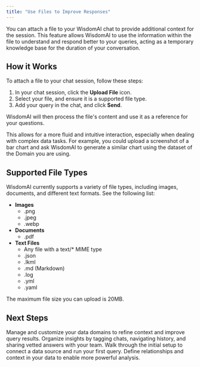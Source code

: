 ```yaml
---
title: "Use Files to Improve Responses"
---
```


You can attach a file to your WisdomAI chat to provide additional context for the session. This feature allows WisdomAI to use the information within the file to understand and respond better to your queries, acting as a temporary knowledge base for the duration of your conversation.

## How it Works

To attach a file to your chat session, follow these steps:

1. In your chat session, click the **Upload File** icon.
2. Select your file, and ensure it is a supported file type.
3. Add your query in the chat, and click **Send**.

WisdomAI will then process the file's content and use it as a reference for your questions.

This allows for a more fluid and intuitive interaction, especially when dealing with complex data tasks. For example, you could upload a screenshot of a bar chart and ask WisdomAI to generate a similar chart using the dataset of the Domain you are using.

## Supported File Types

WisdomAI currently supports a variety of file types, including images, documents, and different text formats. See the following list:

- **Images**
  - .png
  - .jpeg
  - .webp
- **Documents**
  - .pdf
- **Text Files**
  - Any file with a text/\* MIME type
  - .json
  - .lkml
  - .md (Markdown)
  - .log
  - .yml
  - .yaml

<Note>
  The maximum file size you can upload is 20MB.
</Note>

## Next Steps

<CardGroup cols={2}>
  <Card title="Configure Domains" icon="sliders" href="/improve-wisdom-ai-responses/configure-domains">
    Manage and customize your data domains to refine context and improve query results.
  </Card>
  <Card title="Auditing" icon="clipboard-list" href="/using-wisdom-ai-everyday/auditing">
    Organize insights by tagging chats, navigating history, and sharing vetted answers with your team.
  </Card>
  <Card title="Basic Tutorial: Connect and Test" icon="rocket" href="/setting-up-wisdom-ai/basic-tutorial-connect-and-test">
    Walk through the initial setup to connect a data source and run your first query.
  </Card>
  <Card title="Advanced Data Modeling" icon="sitemap" href="/setting-up-wisdom-ai/advanced-data-modeling-creating-knowledge">
    Define relationships and context in your data to enable more powerful analysis.
  </Card>
</CardGroup>
